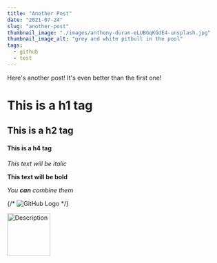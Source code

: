 ```yaml
---
title: "Another Post"
date: "2021-07-24"
slug: "another-post"
thumbnail_image: "./images/anthony-duran-eLUBGqKGdE4-unsplash.jpg"
thumbnail_image_alt: "grey and white pitbull in the pool"
tags:
  - github
  - test
---
```


Here's another post! It's even better than the first one!

# This is a h1 tag

## This is a h2 tag

#### This is a h4 tag

_This text will be italic_

**This text will be bold**

_You **can** combine them_

{/* ![GitHub Logo](https://github.githubassets.com/images/modules/logos_page/GitHub-Mark.png) */}

<img
  src="https://github.githubassets.com/images/modules/logos_page/GitHub-Mark.png"
  alt="Description"
  width="100"
/>
